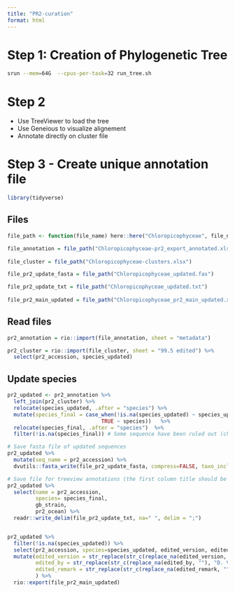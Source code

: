 ```yaml
---
title: "PR2-curation"
format: html
---
```


# Step 1: Creation of Phylogenetic Tree

```bash

srun --mem=64G  --cpus-per-task=32 run_tree.sh

```

# Step 2

* Use TreeViewer to load the tree
* Use Geneious to visualize alignement
* Annotate directly on cluster file

# Step 3 - Create unique annotation file

```r

library(tidyverse)

```


## Files

```r
file_path <- function(file_name) here::here("Chloropicophyceae", file_name)

file_annotation = file_path("Chloropicophyceae-pr2_export_annotated.xlsx")
  
file_cluster = file_path("Chloropicophyceae-clusters.xlsx")

file_pr2_update_fasta = file_path("Chloropicophyceae_updated.fas")

file_pr2_update_txt = file_path("Chloropicophyceae_updated.txt")
  
file_pr2_main_updated = file_path("Chloropicophyceae_pr2_main_updated.xlsx")

```


## Read files


```r

pr2_annotation = rio::import(file_annotation, sheet = "metadata") 

pr2_cluster = rio::import(file_cluster, sheet = "99.5 edited") %>% 
  select(pr2_accession, species_updated)

```

## Update species

```r

pr2_updated <- pr2_annotation %>% 
  left_join(pr2_cluster) %>% 
  relocate(species_updated, .after = "species") %>% 
  mutate(species_final = case_when(!is.na(species_updated) ~ species_updated,
                              TRUE ~ species))   %>% 
  relocate(species_final, .after = "species")  %>% 
  filter(!is.na(species_final)) # Some sequence have been ruled out (chimeras)

# Save fasta file of updated sequences
pr2_updated %>% 
  mutate(seq_name = pr2_accession) %>% 
  dvutils::fasta_write(file_pr2_update_fasta, compress=FALSE, taxo_include=FALSE)

# Save file for treeview annotations (the first column title should be left empty)
pr2_updated %>% 
  select(name = pr2_accession, 
         species= species_final,
         gb_strain,
         pr2_ocean) %>% 
  readr::write_delim(file_pr2_update_txt, na=" ", delim = ";")


pr2_updated %>% 
  filter(!is.na(species_updated)) %>% 
  select(pr2_accession, species=species_updated, edited_version, edited_by, edited_remark) %>% 
  mutate(edited_version = str_replace(str_c(replace_na(edited_version, ""), "5.1.0", sep=";"), "^[;]", ""),
         edited_by = str_replace(str_c(replace_na(edited_by, ""), "D. Vaulot", sep=";"), "^[;]", ""),
         edited_remark = str_replace(str_c(replace_na(edited_remark, ""), "EukRef-2023-Barcelona", sep=";"), "^[;]", "")
         ) %>% 
  rio::export(file_pr2_main_updated)


```

